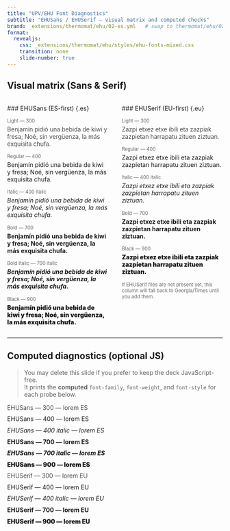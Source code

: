 ```yaml
---
title: "UPV/EHU Font Diagnostics"
subtitle: "EHUSans / EHUSerif — visual matrix and computed checks"
brand: _extensions/thermomat/ehu/02-es.yml   # swap to thermomat/ehu/02-eu if you prefer
format:
  revealjs:
    css: _extensions/thermomat/ehu/styles/ehu-fonts-mixed.css
    transition: none
    slide-number: true
---
```


## Visual matrix (Sans & Serif)

<style>
  .sample { margin: .25rem 0 .9rem 0; }
  .label { color:#666; font-size:.8em; display:block; margin-bottom:.1rem; }
  .grid { display:grid; grid-template-columns: 1fr 1fr; gap: 2rem; }
  .small-muted{ color:#666; font-size:.8em; }
</style>

<div class="grid">

<div>
  ### EHUSans (ES-first) {.es}

  <span class="label">Light — 300</span>
  <p class="sample es" style="font-weight:300">Benjamín pidió una bebida de kiwi y fresa; Noé, sin vergüenza, la más exquisita chufa.</p>

  <span class="label">Regular — 400</span>
  <p class="sample es" style="font-weight:400">Benjamín pidió una bebida de kiwi y fresa; Noé, sin vergüenza, la más exquisita chufa.</p>

  <span class="label">Italic — 400 italic</span>
  <p class="sample es" style="font-weight:400; font-style:italic">Benjamín pidió una bebida de kiwi y fresa; Noé, sin vergüenza, la más exquisita chufa.</p>

  <span class="label">Bold — 700</span>
  <p class="sample es" style="font-weight:700">Benjamín pidió una bebida de kiwi y fresa; Noé, sin vergüenza, la más exquisita chufa.</p>

  <span class="label">Bold Italic — 700 italic</span>
  <p class="sample es" style="font-weight:700; font-style:italic">Benjamín pidió una bebida de kiwi y fresa; Noé, sin vergüenza, la más exquisita chufa.</p>

  <span class="label">Black — 900</span>
  <p class="sample es" style="font-weight:900">Benjamín pidió una bebida de kiwi y fresa; Noé, sin vergüenza, la más exquisita chufa.</p>
</div>

<div>
  ### EHUSerif (EU-first) {.eu}

  <span class="label">Light — 300</span>
  <p class="sample eu" style="font-weight:300">Zazpi etxez etxe ibili eta zazpiak zazpietan harrapatu zituen ziztuan.</p>

  <span class="label">Regular — 400</span>
  <p class="sample eu" style="font-weight:400">Zazpi etxez etxe ibili eta zazpiak zazpietan harrapatu zituen ziztuan.</p>

  <span class="label">Italic — 400 italic</span>
  <p class="sample eu" style="font-weight:400; font-style:italic">Zazpi etxez etxe ibili eta zazpiak zazpietan harrapatu zituen ziztuan.</p>

  <span class="label">Bold — 700</span>
  <p class="sample eu" style="font-weight:700">Zazpi etxez etxe ibili eta zazpiak zazpietan harrapatu zituen ziztuan.</p>

  <span class="label">Black — 900</span>
  <p class="sample eu" style="font-weight:900">Zazpi etxez etxe ibili eta zazpiak zazpietan harrapatu zituen ziztuan.</p>

  <p class="small-muted">If EHUSerif files are not present yet, this column will fall back to Georgia/Times until you add them.</p>
</div>

</div>

---

## Computed diagnostics (optional JS)

> You may delete this slide if you prefer to keep the deck JavaScript-free.  
> It prints the **computed** `font-family`, `font-weight`, and `font-style` for each probe below.

<style>
  .probe { margin: .6rem 0 .2rem 0; }
  .computed { color:#666; font-size:.8em; margin:0 0 .6rem 0; }
</style>

<div class="probe es" style="font-weight:300">EHUSans — 300 — lorem ES</div>
<div class="computed"></div>

<div class="probe es" style="font-weight:400">EHUSans — 400 — lorem ES</div>
<div class="computed"></div>

<div class="probe es" style="font-weight:400; font-style:italic">EHUSans — 400 italic — lorem ES</div>
<div class="computed"></div>

<div class="probe es" style="font-weight:700">EHUSans — 700 — lorem ES</div>
<div class="computed"></div>

<div class="probe es" style="font-weight:700; font-style:italic">EHUSans — 700 italic — lorem ES</div>
<div class="computed"></div>

<div class="probe es" style="font-weight:900">EHUSans — 900 — lorem ES</div>
<div class="computed"></div>

<div class="probe eu" style="font-weight:300">EHUSerif — 300 — lorem EU</div>
<div class="computed"></div>

<div class="probe eu" style="font-weight:400">EHUSerif — 400 — lorem EU</div>
<div class="computed"></div>

<div class="probe eu" style="font-weight:400; font-style:italic">EHUSerif — 400 italic — lorem EU</div>
<div class="computed"></div>

<div class="probe eu" style="font-weight:700">EHUSerif — 700 — lorem EU</div>
<div class="computed"></div>

<div class="probe eu" style="font-weight:900">EHUSerif — 900 — lorem EU</div>
<div class="computed"></div>

```{=html}
<script>
(function(){
  const probes = document.querySelectorAll('.probe');
  probes.forEach(p => {
    const cs = getComputedStyle(p);
    const info = p.nextElementSibling && p.nextElementSibling.classList.contains('computed')
      ? p.nextElementSibling
      : document.createElement('div');
    info.className = 'computed';
    info.textContent = `Computed → family: ${cs.fontFamily}; weight: ${cs.fontWeight}; style: ${cs.fontStyle}`;
    if (!info.parentNode) p.after(info);
  });
})();
</script>
```
